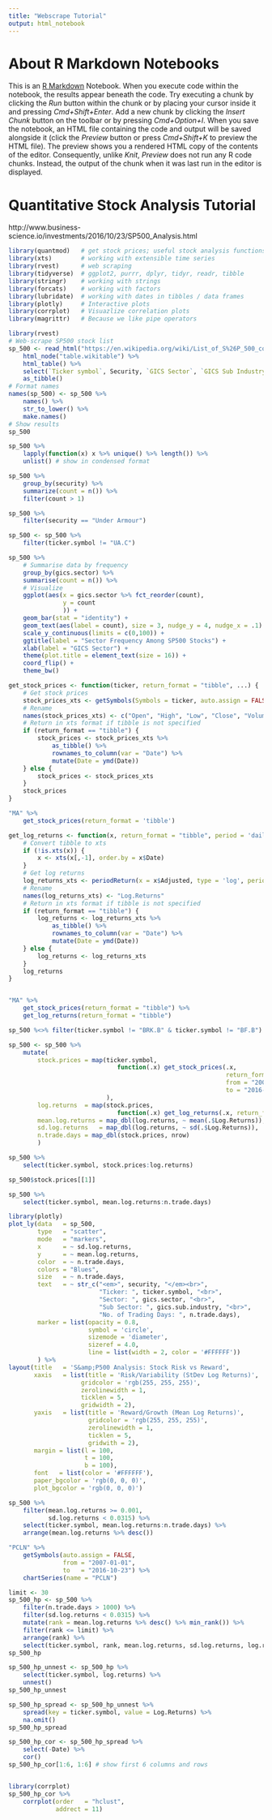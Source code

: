 ```yaml
---
title: "Webscrape Tutorial"
output: html_notebook
---
```


# About R Markdown Notebooks
This is an [R Markdown](http://rmarkdown.rstudio.com) Notebook. When you execute code within the notebook, the results appear beneath the code.
Try executing a chunk by clicking the *Run* button within the chunk or by placing your cursor inside it and pressing *Cmd+Shift+Enter*. Add a new chunk by clicking the *Insert Chunk* button on the toolbar or by pressing *Cmd+Option+I*.
When you save the notebook, an HTML file containing the code and output will be saved alongside it (click the *Preview* button or press *Cmd+Shift+K* to preview the HTML file). The preview shows you a rendered HTML copy of the contents of the editor. Consequently, unlike *Knit*, *Preview* does not run any R code chunks. Instead, the output of the chunk when it was last run in the editor is displayed.

# Quantitative Stock Analysis Tutorial
http://www.business-science.io/investments/2016/10/23/SP500_Analysis.html


```r

library(quantmod)   # get stock prices; useful stock analysis functions
library(xts)        # working with extensible time series 
library(rvest)      # web scraping
library(tidyverse)  # ggplot2, purrr, dplyr, tidyr, readr, tibble
library(stringr)    # working with strings
library(forcats)    # working with factors
library(lubridate)  # working with dates in tibbles / data frames
library(plotly)     # Interactive plots
library(corrplot)   # Visuazlize correlation plots
library(magrittr)   # Because we like pipe operators

```



```r
library(rvest)
# Web-scrape SP500 stock list
sp_500 <- read_html("https://en.wikipedia.org/wiki/List_of_S%26P_500_companies") %>%
    html_node("table.wikitable") %>%
    html_table() %>%
    select(`Ticker symbol`, Security, `GICS Sector`, `GICS Sub Industry`) %>%
    as_tibble()
# Format names
names(sp_500) <- sp_500 %>% 
    names() %>% 
    str_to_lower() %>% 
    make.names()
# Show results
sp_500 

```

```r

sp_500 %>% 
    lapply(function(x) x %>% unique() %>% length()) %>%
    unlist() # show in condensed format

sp_500 %>%
    group_by(security) %>%
    summarize(count = n()) %>%
    filter(count > 1)

sp_500 %>% 
    filter(security == "Under Armour")

sp_500 <- sp_500 %>% 
    filter(ticker.symbol != "UA.C")

```

```r

sp_500 %>%
    # Summarise data by frequency
    group_by(gics.sector) %>%
    summarise(count = n()) %>%
    # Visualize 
    ggplot(aes(x = gics.sector %>% fct_reorder(count),
               y = count
               )) + 
    geom_bar(stat = "identity") +
    geom_text(aes(label = count), size = 3, nudge_y = 4, nudge_x = .1) + 
    scale_y_continuous(limits = c(0,100)) +
    ggtitle(label = "Sector Frequency Among SP500 Stocks") +
    xlab(label = "GICS Sector") +
    theme(plot.title = element_text(size = 16)) + 
    coord_flip() +
    theme_bw()

```

```r
get_stock_prices <- function(ticker, return_format = "tibble", ...) {
    # Get stock prices
    stock_prices_xts <- getSymbols(Symbols = ticker, auto.assign = FALSE, ...)
    # Rename
    names(stock_prices_xts) <- c("Open", "High", "Low", "Close", "Volume", "Adjusted")
    # Return in xts format if tibble is not specified
    if (return_format == "tibble") {
        stock_prices <- stock_prices_xts %>%
            as_tibble() %>%
            rownames_to_column(var = "Date") %>%
            mutate(Date = ymd(Date))
    } else {
        stock_prices <- stock_prices_xts
    }
    stock_prices
}

"MA" %>%
    get_stock_prices(return_format = 'tibble')

```

```r
get_log_returns <- function(x, return_format = "tibble", period = 'daily', ...) {
    # Convert tibble to xts
    if (!is.xts(x)) {
        x <- xts(x[,-1], order.by = x$Date)
    }
    # Get log returns
    log_returns_xts <- periodReturn(x = x$Adjusted, type = 'log', period = period, ...)
    # Rename
    names(log_returns_xts) <- "Log.Returns"
    # Return in xts format if tibble is not specified
    if (return_format == "tibble") {
        log_returns <- log_returns_xts %>%
            as_tibble() %>%
            rownames_to_column(var = "Date") %>%
            mutate(Date = ymd(Date))
    } else {
        log_returns <- log_returns_xts
    }
    log_returns
}


"MA" %>% 
    get_stock_prices(return_format = "tibble") %>% 
    get_log_returns(return_format = "tibble") 

```

```r

sp_500 %<>% filter(ticker.symbol != "BRK.B" & ticker.symbol != "BF.B")

sp_500 <- sp_500 %>%
    mutate(
        stock.prices = map(ticker.symbol, 
                              function(.x) get_stock_prices(.x, 
                                                            return_format = "tibble",
                                                            from = "2007-01-01",
                                                            to = "2016-10-23")
                           ),
        log.returns  = map(stock.prices, 
                              function(.x) get_log_returns(.x, return_format = "tibble")),
        mean.log.returns = map_dbl(log.returns, ~ mean(.$Log.Returns)),
        sd.log.returns   = map_dbl(log.returns, ~ sd(.$Log.Returns)),
        n.trade.days = map_dbl(stock.prices, nrow)
        )  
```

```r
sp_500 %>% 
    select(ticker.symbol, stock.prices:log.returns) 

sp_500$stock.prices[[1]] 

sp_500 %>% 
    select(ticker.symbol, mean.log.returns:n.trade.days) 

```

```r
library(plotly)
plot_ly(data   = sp_500,
        type   = "scatter",
        mode   = "markers",
        x      = ~ sd.log.returns,
        y      = ~ mean.log.returns,
        color  = ~ n.trade.days,
        colors = "Blues",
        size   = ~ n.trade.days,
        text   = ~ str_c("<em>", security, "</em><br>",
                         "Ticker: ", ticker.symbol, "<br>",
                         "Sector: ", gics.sector, "<br>",
                         "Sub Sector: ", gics.sub.industry, "<br>",
                         "No. of Trading Days: ", n.trade.days),
        marker = list(opacity = 0.8,
                      symbol = 'circle',
                      sizemode = 'diameter',
                      sizeref = 4.0,
                      line = list(width = 2, color = '#FFFFFF'))
        ) %>%
layout(title   = 'S&amp;P500 Analysis: Stock Risk vs Reward',
       xaxis   = list(title = 'Risk/Variability (StDev Log Returns)',
                    gridcolor = 'rgb(255, 255, 255)',
                    zerolinewidth = 1,
                    ticklen = 5,
                    gridwidth = 2),
       yaxis   = list(title = 'Reward/Growth (Mean Log Returns)',
                      gridcolor = 'rgb(255, 255, 255)',
                      zerolinewidth = 1,
                      ticklen = 5,
                      gridwith = 2),
       margin = list(l = 100,
                     t = 100,
                     b = 100),
       font   = list(color = '#FFFFFF'),
       paper_bgcolor = 'rgb(0, 0, 0)',
       plot_bgcolor = 'rgb(0, 0, 0)')
```

```r
sp_500 %>%
    filter(mean.log.returns >= 0.001,
           sd.log.returns < 0.0315) %>%
    select(ticker.symbol, mean.log.returns:n.trade.days) %>%
    arrange(mean.log.returns %>% desc())
```

```r
"PCLN" %>%
    getSymbols(auto.assign = FALSE,
               from = "2007-01-01",
               to   = "2016-10-23") %>%
    chartSeries(name = "PCLN")
```

```r
limit <- 30
sp_500_hp <- sp_500 %>%
    filter(n.trade.days > 1000) %>%
    filter(sd.log.returns < 0.0315) %>%
    mutate(rank = mean.log.returns %>% desc() %>% min_rank()) %>%
    filter(rank <= limit) %>%
    arrange(rank) %>%
    select(ticker.symbol, rank, mean.log.returns, sd.log.returns, log.returns)
sp_500_hp  

sp_500_hp_unnest <- sp_500_hp %>%
    select(ticker.symbol, log.returns) %>%
    unnest()
sp_500_hp_unnest

sp_500_hp_spread <- sp_500_hp_unnest %>%
    spread(key = ticker.symbol, value = Log.Returns) %>%
    na.omit()
sp_500_hp_spread
```

```r
sp_500_hp_cor <- sp_500_hp_spread %>%
    select(-Date) %>%
    cor() 
sp_500_hp_cor[1:6, 1:6] # show first 6 columns and rows


library(corrplot)
sp_500_hp_cor %>%
    corrplot(order   = "hclust", 
             addrect = 11)
```

